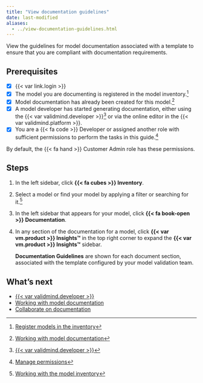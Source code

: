 ```yaml
---
title: "View documentation guidelines"
date: last-modified
aliases:
  - ../view-documentation-guidelines.html
---
```


View the guidelines for model documentation associated with a template to ensure that you are compliant with documentation requirements.

::: {.attn}

## Prerequisites

- [x] {{< var link.login >}}
- [x] The model you are documenting is registered in the model inventory.[^1]
- [x] Model documentation has already been created for this model.[^2]
- [x] A model developer has started generating documentation, either using the {{< var validmind.developer >}}[^3] or via the online editor in the {{< var validmind.platform >}}.
- [x] You are a [{{< fa code >}} Developer]{.bubble} or assigned another role with sufficient permissions to perform the tasks in this guide.[^4]

::: {.callout title="To configure documentation guidelines for templates, you must have sufficient guideline permissions."}
By default, the [{{< fa hand >}} Customer Admin]{.bubble} role has these permissions.
:::


:::

## Steps

1. In the left sidebar, click **{{< fa cubes >}} Inventory**.

2. Select a model or find your model by applying a filter or searching for it.[^5]

3. In the left sidebar that appears for your model, click **{{< fa book-open >}} Documentation**.

4. In any section of the documentation for a model, click **{{< var vm.product >}} Insights™** in the top right corner to expand the **{{< var vm.product >}} Insights™** sidebar.

   **Documentation Guidelines** are shown for each document section, associated with the template configured by your model validation team.

## What's next

- [{{< var validmind.developer >}}](/developer/validmind-library.qmd)
- [Working with model documentation](working-with-model-documentation.qmd)
- [Collaborate on documentation](collaborate-with-others.qmd)


<!-- FOOTNOTES -->

[^1]: [Register models in the inventory](/guide/model-inventory/register-models-in-inventory.qmd)

[^2]: [Working with model documentation](working-with-model-documentation.qmd)

[^3]: [{{< var validmind.developer >}}](/developer/validmind-library.qmd)

[^4]: [Manage permissions](/guide/configuration/manage-permissions.qmd)

[^5]: [Working with the model inventory](/guide/model-inventory/working-with-model-inventory.qmd#search-filter-and-sort-models)